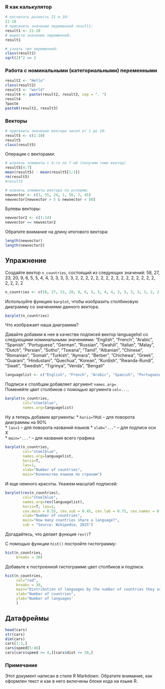 ### R как калькулятор

```{r}
# посчитать разность 21 и 10:
21-10
# присвоить значение переменной result1:
result1 <- 21-10
# вывести значение переменной:
result1

# узнать тип переменной:
class(result1)
sqrt(2)^2 == 2
```

### Работа с номинальными (категориальными) переменными

```{r}
result2 <- "Hello"
class(result2)
result3 <- "world"
result4 <- paste(result2, result3, sep = ", ")
result4
?paste
paste0(result2, result3)
```

### Векторы 

```{r}
# присвоить значение вектора чисел от 1 до 10:
result5 <- c(1:10)
result5
class(result5)
```

Операции с векторами:

```{r}
# извлечь элементы с 4-го по 7-ой (получим тоже вектор)
result5[4:7]
mean(result5) - mean(result5[1:3])
rm(result5)
#result5
```

```{r}
# извлечь элементы вектора по условию: 
newvector <- c(3, 55, 24, 1, 56, 2, 45)
newvector[newvector > 5 & newvector < 50]
```

Булевы векторы:

```{r}
newvector2 <- c(1:14)
newvector == newvector2
```

Обратите внимание на длину итогового вектора:
```{r}
length(newvector)
length(newvector2)
```

## Упражнение

Создайте вектор `n_countries`, состоящий из следующих значений:
58, 27, 23, 20, 9, 6, 5, 5, 4, 4, 3, 3, 3, 3, 3, 2, 2, 2, 2, 2, 2, 2, 2, 2, 2, 2, 2, 2, 2, 2, 2, 2, 2, 2, 2

```{r}
n_countries <- c(58, 27, 23, 20, 9, 6, 5, 5, 4, 4, 3, 3, 3, 3, 3, 2, 2, 2, 2, 2, 2, 2, 2, 2, 2, 2, 2, 2, 2, 2, 2, 2, 2, 2, 2)
```

Используйте функцию `barplot`, чтобы изобразить столбиковую диаграмму со значениями данного вектора.  

```{r barplot1}
barplot(n_countries)
```

Что изображает наша диаграмма? 

Давайте добавим в нее в качестве подписей вектор languagelist со следующими номинальными значениями:
"English", "French", "Arabic", "Spanish", "Portuguese", "German", "Russian", "Swahili", "Italian", "Malay", "Dutch", "Persian", "Sotho", "Tswana", "Tamil", "Albanian", "Chinese", "Romanian", "Somali", "Turkish", "Aymara", "Berber", "Chichewa", "Greek", "Guarani", "Hindustani", "Quechua", "Korean", "Kurdish", "Rwanda-Rundi", "Swati", "Swedish", "Tigrinya", "Venda", "Bengali"

```{r}
languagelist <- c("English", "French", "Arabic", "Spanish", "Portuguese", "German", "Russian", "Swahili", "Italian", "Malay", "Dutch", "Persian", "Sotho", "Tswana", "Tamil", "Albanian", "Chinese", "Romanian", "Somali", "Turkish", "Aymara", "Berber", "Chichewa", "Greek", "Guarani", "Hindustani", "Quechua", "Korean", "Kurdish", "Rwanda-Rundi", "Swati", "Swedish", "Tigrinya", "Venda", "Bengali")
```

Подписи к столбцам добавляет аргумент `names.arg=`.  
Поменяйте цвет столбиков с помощью аргумента `col=...`.

```{r barplot2}
barplot(n_countries, 
        col="steelblue", 
        names.arg=languagelist)
```

Ну а теперь добавим аргументы:
* `horiz=TRUE` -- для поворота диаграммы на 90%  
* `las=1` -- для поворота названий языков 
* `xlab="..."` -- для подписи оси X  
* `main="..."` -- для названия всего графика

```{r barplot3}
barplot(n_countries,
        col="steelblue",
        names.arg=languagelist,
        horiz=T, 
        las=1,
        xlab="Number of countries",
        main="Количество языков по странам")
```

И еще немного красоты. Укажем масштаб подписей:

```{r barplot4}
barplot(rev(n_countries), 
        col="steelblue", 
        names.arg=rev(languagelist),
        horiz=T, las=1,
        cex.main = 0.55, cex.sub = 0.45, cex.lab = 0.75, cex.names = 0.4,
        xlab="Number of countries",
        main="How many countries share a language?",
        sub = "Source: Wikipedia, 2025")
```

Догадайтесь, что делает функция `rev()`?

С помощью функции `hist()` постройте гистограмму:

```{r}
hist(n_countries,
     breaks = 30)
```

Добавьте к построенной гистограмме цвет столбиков и подписи.   

```{r}
hist(n_countries,
     col="red",
     breaks = 30,
     main="Distribution of languages by the number of countries they are spoken in",
     xlab="Number of countries",
     ylab="Number of languages"
     )
```

## Датафреймы

```{r}
head(cars)
str(cars)
dim(cars)
cars[1:3,]
cars$speed[5:46]
cars[cars$speed >= 4,][cars$dist <= 20,]
```

### Примечание  

Этот документ написан в стиле R Markdown. Обратите внимание, как оформлен текст и как в него включены блоки кода на языке R. 


